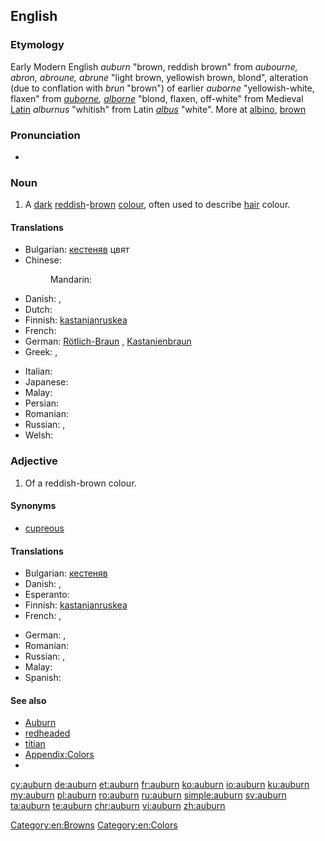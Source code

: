 {{also|Auburn}}
==English==

===Etymology===
Early Modern English ''auburn'' "brown, reddish brown" from {{etyl|enm|en}} ''aubourne, abron, abroune, abrune'' "light brown, yellowish brown, blond", alteration (due to conflation with {{etyl|enm|-}} ''brun'' "brown") of earlier ''auborne'' "yellowish-white, flaxen" from {{etyl|fro|en}} ''[[auborne]], [[alborne]]'' "blond, flaxen, off-white" from Medieval [[Latin]] ''alburnus'' "whitish" from Latin ''[[albus]]'' "white". More at [[albino]], [[brown]]

===Pronunciation===
* {{rhymes|ɔːbə(ɹ)n}}

===Noun===
{{en-noun|-}}

# A [[dark]] [[reddish]]-[[brown]] [[colour]], often used to describe [[hair]] colour.
#: {{color panel|auburn|6B3232}}

====Translations====
{{trans-top|reddish-brown}}
* Bulgarian: [[кестеняв]] цвят
* Chinese:
*: Mandarin: {{t+|cmn|赤褐色|tr=chìhèsè|sc=Hani}}
* Danish: {{t|da|kastanjebrun}}, {{t|da|kastanjerød}}
* Dutch: {{t+|nl|kastanjebruin}}
* Finnish: [[kastanjanruskea]]
* French: {{t+|fr|roux|m}}
* German: [[Rötlich-Braun]] {{n}}, [[Kastanienbraun]] {{n}}
* Greek: {{t|el|καστανοκόκκινο|n|sc=Grek}}, {{t|el|καστανέρυθρο|n|sc=Grek}} {{qualifier|formally}}
{{trans-mid}}
* Italian: {{t|it|biondo rame|m}}
* Japanese: {{t|ja|赤褐色|tr=せきかっしょく, sekikasshoku}}
* Malay: {{t|ms|perang kemerah-merahan}}
* Persian: {{t+|fa|بور|tr=bur}}
* Romanian: {{t|ro|roșcat-cafeniu}}
* Russian: {{t+|ru|красно-коричневый|tr=krásno-koríčnevyj}} {{qualifier|цвет}}, {{t|ru|тёмно-рыжий|tr=tjómno-rýžij}} {{qualifier|цвет}}
* Welsh: {{t|cy|coch-frown}}
{{trans-bottom}}

===Adjective===
{{en-adj}}

# Of a reddish-brown colour.

====Synonyms====
* [[cupreous]]

====Translations====
{{trans-top|reddish-brown}}
* Bulgarian: [[кестеняв]]
* Danish: {{t|da|kastanjebrun}}, {{t|da|kastanjerød}}
* Esperanto: {{t|eo|ruĝbruna}}
* Finnish: [[kastanjanruskea]]
* French: {{t+|fr|roux}}, {{t+|fr|auburn}}
{{trans-mid}}
* German: {{t|de|rötlich-braun}}, {{t+|de|kastanienbraun}}
* Romanian: {{t|ro|roșcat-cafeniu}}
* Russian: {{t+|ru|красно-коричневый|tr=krásno-koríčnevyj}}, {{t|ru|тёмно-рыжий|tr=tjómno-rýžij}}
* Malay: {{t|ms|perang kemerah-merahan}}
* Spanish: {{t+|es|castaño}}
{{trans-bottom}}

====See also====
* [[w:Auburn|Auburn]]
* [[redheaded]]
* [[titian]]
* [[Appendix:Colors]]
* {{pedialite|Auburn (color)}}

[[Category:en:Browns]]
[[Category:en:Colors]]

[[cy:auburn]]
[[de:auburn]]
[[et:auburn]]
[[fr:auburn]]
[[ko:auburn]]
[[io:auburn]]
[[ku:auburn]]
[[my:auburn]]
[[pl:auburn]]
[[ro:auburn]]
[[ru:auburn]]
[[simple:auburn]]
[[sv:auburn]]
[[ta:auburn]]
[[te:auburn]]
[[chr:auburn]]
[[vi:auburn]]
[[zh:auburn]]